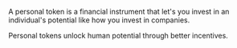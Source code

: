 A personal token is a financial instrument that let's you invest in an individual's potential like how you invest in companies.

Personal tokens unlock human potential through better incentives.

